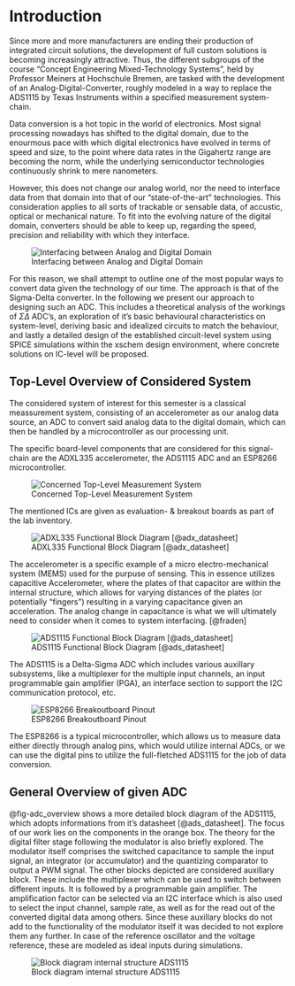 # Introduction
Since more and more manufacturers are ending their production of integrated circuit solutions, the development of full custom solutions is becoming increasingly attractive. Thus, the different subgroups of the course "Concept Engineering Mixed-Technology Systems", held by Professor Meiners at Hochschule Bremen, are tasked with the development of an Analog-Digital-Converter, roughly modeled in a way to replace the ADS1115 by Texas Instruments within a specified measurement system-chain. 

Data conversion is a hot topic in the world of electronics. Most signal processing nowadays has shifted to the digital domain, due to the enourmous pace with which digital electronics have evolved in terms of speed and size, to the point where data rates in the Gigahertz range are becoming the norm, while the underlying semiconductor technologies continuously shrink to mere nanometers.

However, this does not change our analog world, nor the need to interface data from that domain into that of our "state-of-the-art" technologies. This consideration applies to all sorts of trackable or sensable data, of accustic, optical or mechanical nature.
To fit into the evolving nature of the digital domain, converters should be able to keep up, regarding the speed, precision and reliability with which they interface. 

![Interfacing between Analog and Digital Domain](figures/introduction/AD_DA_signal_chain.png){#fig-ad_da}

For this reason, we shall attempt to outline one of the most popular ways to convert data given the technology of our time. The approach is that of the Sigma-Delta converter. In the following we present our approach to designing such an ADC. This includes a theoretical analysis of the workings of $\Sigma \Delta$ ADC's, an exploration of it's basic behavioural characteristics on system-level, deriving basic and idealized circuits to match the behaviour, and lastly a detailed design of the established circuit-level system using SPICE simulations within the xschem design environment, where concrete solutions on IC-level will be proposed. 

## Top-Level Overview of Considered System

The considered system of interest for this semester is a classical meassurement system, consisting of an accelerometer as our analog data source, an ADC to convert said analog data to the digital domain, which can then be handled by a microcontroller as our processing unit.

The specific board-level components that are considered for this signal-chain are the ADXL335 accelerometer, the ADS1115 ADC and an ESP8266 microcontroller.

![Concerned Top-Level Measurement System](figures/introduction/toplvl_sys_overview.png){#fig-toplvl_view}

The mentioned ICs are given as evaluation- & breakout boards as part of the lab inventory.

![ADXL335 Functional Block Diagram [@adx_datasheet]](figures/introduction/ADXL335.PNG){#fig-ADXL_block}

The accelerometer is a specific example of a micro electro-mechanical system (MEMS) used for the purpuse of sensing. This in essence utilizes capacitive Accelerometer, where the plates of that capacitor are within the internal structure, which allows for varying distances of the plates (or potentially "fingers") resulting in a varying capacitance given an acceleration. The analog change in capacitance is what we will ultimately need to consider when it comes to system interfacing. [@fraden]

![ADS1115 Functional Block Diagram [@ads_datasheet]](figures/introduction/ADS1115.PNG){#fig-ADS_block}

The ADS1115 is a Delta-Sigma ADC which includes various auxillary subsystems, like a multiplexer for the multiple input channels, an input programmable gain amplifier (PGA), an interface section to support the I2C communication protocol, etc.

![ESP8266 Breakoutboard Pinout](figures/introduction/ESP8266_breakout.PNG){#fig-ESP8266}

The ESP8266 is a typical microcontroller, which allows us to measure data either directly through analog pins, which would utilize internal ADCs, or we can use the digital pins to utilize the full-fletched ADS1115 for the job of data conversion.


## General Overview of given ADC

@fig-adc_overview shows a more detailed block diagram of the ADS1115, which adopts informations from it's datasheet [@ads_datasheet]. The focus of our work lies on the components in the orange box. The theory for the digital filter stage following the modulator is also briefly explored. The modulator itself comprises the switched capacitance to sample the input signal, an integrator (or accumulator) and the quantizing comparator to output a PWM signal. 
The other blocks depicted are considered auxillary block. These include the multiplexer which can be used to switch between different inputs. It is followed by a programmable gain amplifier. The amplification factor can be selected via an I2C interface which is also used to select the input channel, sample rate, as well as for the read out of the converted digital data among others. Since these auxillary blocks do not add to the functionality of the modulator itself it was decided to not explore them any further. In case of the reference oscillator and the voltage reference, these are modeled as ideal inputs during simulations.

![Block diagram internal structure ADS1115](figures/introduction/BlockDiagramm_ADS1115.svg){#fig-adc_overview}



